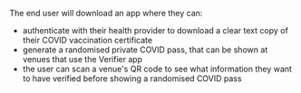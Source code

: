 The end user will download an app where they can:

- authenticate with their health provider to download a clear text copy of their COVID vaccination certificate
- generate a randomised private COVID pass, that can be shown at venues that use the Verifier app
- the user can scan a venue's QR code to see what information they want to have verified before showing a randomised COVID pass
